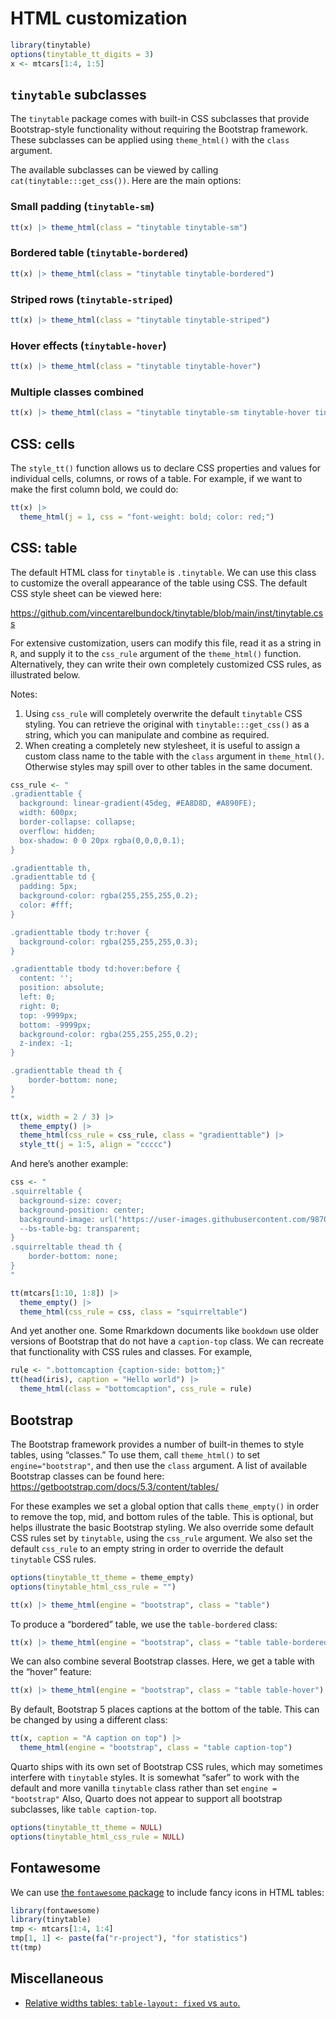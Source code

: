 # HTML customization

```{=html}
<script id="MathJax-script" async src="https://cdn.jsdelivr.net/npm/mathjax@3/es5/tex-mml-chtml.js"></script>
<script>
MathJax = {
  tex: {
    inlineMath: [['$', '$'], ['\\(', '\\)']]
  },
  svg: {
    fontCache: 'global'
  }
};
</script>
```

```r
library(tinytable)
options(tinytable_tt_digits = 3)
x <- mtcars[1:4, 1:5]
```

## `tinytable` subclasses

The `tinytable` package comes with built-in CSS subclasses that provide Bootstrap-style functionality without requiring the Bootstrap framework. These subclasses can be applied using `theme_html()` with the `class` argument.

The available subclasses can be viewed by calling `cat(tinytable:::get_css())`. Here are the main options:

### Small padding (`tinytable-sm`)

```r
tt(x) |> theme_html(class = "tinytable tinytable-sm")
```

### Bordered table (`tinytable-bordered`)

```r
tt(x) |> theme_html(class = "tinytable tinytable-bordered")
```

### Striped rows (`tinytable-striped`)

```r
tt(x) |> theme_html(class = "tinytable tinytable-striped")
```

### Hover effects (`tinytable-hover`)

```r
tt(x) |> theme_html(class = "tinytable tinytable-hover")
```

### Multiple classes combined

```r
tt(x) |> theme_html(class = "tinytable tinytable-sm tinytable-hover tinytable-bordered")
```

## CSS: cells

The `style_tt()` function allows us to declare CSS properties and values for individual cells, columns, or rows of a table. For example, if we want to make the first column bold, we could do:

```r
tt(x) |>
  theme_html(j = 1, css = "font-weight: bold; color: red;")
```

## CSS: table

The default HTML class for `tinytable` is `.tinytable`. We can use this class to customize the overall appearance of the table using CSS. The default CSS style sheet can be viewed here:

[https://github.com/vincentarelbundock/tinytable/blob/main/inst/tinytable.css](https://github.com/vincentarelbundock/tinytable/blob/main/inst/tinytable.css)

For extensive customization, users can modify this file, read it as a string in `R`, and supply it to the `css_rule` argument of the `theme_html()` function. Alternatively, they can write their own completely customized CSS rules, as illustrated below.

Notes:

1. Using `css_rule` will completely overwrite the default `tinytable` CSS styling. You can retrieve the original with `tinytable:::get_css()` as a string, which you can manipulate and combine as required.
2. When creating a completely new stylesheet, it is useful to assign a custom class name to the table with the `class` argument in `theme_html()`. Otherwise styles may spill over to other tables in the same document.

```r
css_rule <- "
.gradienttable {
  background: linear-gradient(45deg, #EA8D8D, #A890FE);
  width: 600px;
  border-collapse: collapse;
  overflow: hidden;
  box-shadow: 0 0 20px rgba(0,0,0,0.1);
}

.gradienttable th,
.gradienttable td {
  padding: 5px;
  background-color: rgba(255,255,255,0.2);
  color: #fff;
}

.gradienttable tbody tr:hover {
  background-color: rgba(255,255,255,0.3);
}

.gradienttable tbody td:hover:before {
  content: '';
  position: absolute;
  left: 0;
  right: 0;
  top: -9999px;
  bottom: -9999px;
  background-color: rgba(255,255,255,0.2);
  z-index: -1;
}

.gradienttable thead th {
    border-bottom: none;
}
"

tt(x, width = 2 / 3) |>
  theme_empty() |>
  theme_html(css_rule = css_rule, class = "gradienttable") |>
  style_tt(j = 1:5, align = "ccccc")
```


And here's another example:


```r
css <- "
.squirreltable {
  background-size: cover;
  background-position: center;
  background-image: url('https://user-images.githubusercontent.com/987057/82732352-b9aabf00-9cda-11ea-92a6-26750cf097d0.png');
  --bs-table-bg: transparent;
}
.squirreltable thead th {
    border-bottom: none;
}
"

tt(mtcars[1:10, 1:8]) |>
  theme_empty() |>
  theme_html(css_rule = css, class = "squirreltable")
```

And yet another one. Some Rmarkdown documents like `bookdown` use older versions of Bootstrap that do not have a `caption-top` class. We can recreate that functionality with CSS rules and classes. For example,

```r
rule <- ".bottomcaption {caption-side: bottom;}"
tt(head(iris), caption = "Hello world") |>
  theme_html(class = "bottomcaption", css_rule = rule)
```


## Bootstrap

The Bootstrap framework provides a number of built-in themes to style tables, using "classes." To use them, call `theme_html()` to set `engine="bootstrap"`, and then use the `class` argument. A list of available Bootstrap classes can be found here: <https://getbootstrap.com/docs/5.3/content/tables/>

For these examples we set a global option that calls `theme_empty()` in order to remove the top, mid, and bottom rules of the table. This is optional, but helps illustrate the basic Bootstrap styling. We also override some default CSS rules set by `tinytable`, using the `css_rule` argument. We also set the default `css_rule` to an empty string in order to override the default `tinytable` CSS rules.

```r
options(tinytable_tt_theme = theme_empty)
options(tinytable_html_css_rule = "")

tt(x) |> theme_html(engine = "bootstrap", class = "table")
```

To produce a "bordered" table, we use the `table-bordered` class:


```r
tt(x) |> theme_html(engine = "bootstrap", class = "table table-bordered")
```

We can also combine several Bootstrap classes. Here, we get a table with the "hover" feature:

```r
tt(x) |> theme_html(engine = "bootstrap", class = "table table-hover")
```

By default, Bootstrap 5 places captions at the bottom of the table. This can be changed by using a different class:

```r
tt(x, caption = "A caption on top") |>
  theme_html(engine = "bootstrap", class = "table caption-top")
```

::: {.callout-warning}
Quarto ships with its own set of Bootstrap CSS rules, which may sometimes interfere with `tinytable` styles. It is somewhat "safer" to work with the default and more vanilla `tinytable` class rather than set `engine = "bootstrap"` Also, Quarto does not appear to support all bootstrap subclasses, like `table caption-top`.
:::

```r
options(tinytable_tt_theme = NULL)
options(tinytable_html_css_rule = NULL)
```

## Fontawesome

We can use [the `fontawesome` package](https://rstudio.github.io/fontawesome/index.html) to include fancy icons in HTML tables:

```r
library(fontawesome)
library(tinytable)
tmp <- mtcars[1:4, 1:4]
tmp[1, 1] <- paste(fa("r-project"), "for statistics")
tt(tmp)
```

## Miscellaneous

* [Relative widths tables: `table-layout: fixed` vs `auto`.](https://github.com/vincentarelbundock/tinytable/issues/305)
